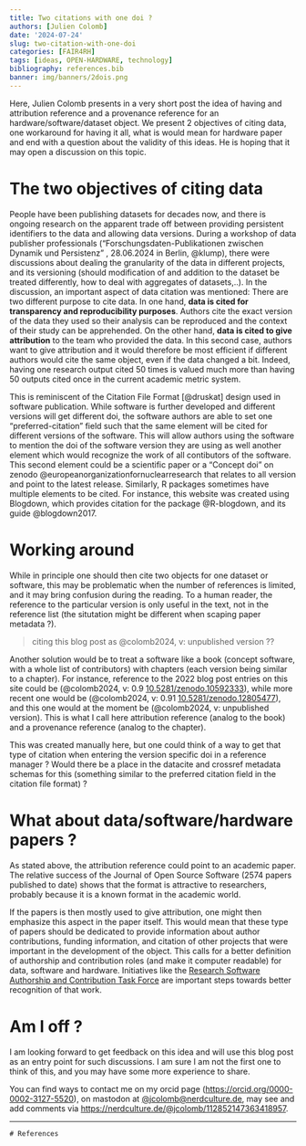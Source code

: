 ```yaml
---
title: Two citations with one doi ?
authors: [Julien Colomb]
date: '2024-07-24'
slug: two-citation-with-one-doi
categories: [FAIR4RH]
tags: [ideas, OPEN-HARDWARE, technology]
bibliography: references.bib
banner: img/banners/2dois.png
---
```


Here, Julien Colomb presents in a very short post the idea of having and attribution reference and a provenance reference for an hardware/software/dataset object.
We present 2 objectives of citing data, one workaround for having it all, what is would mean for hardware paper and end with a question about the validity of this ideas.
He is hoping that it may open a discussion on this topic.

# The two objectives of citing data

People have been publishing datasets for decades now, and there is ongoing research on the apparent trade off between providing persistent identifiers to the data and allowing data versions.
During a workshop of data publisher professionals (“Forschungsdaten-Publikationen zwischen Dynamik und Persistenz” , 28.06.2024 in Berlin, @klump), there were discussions about dealing the granularity of the data in different projects, and its versioning (should modification of and addition to the dataset be treated differently, how to deal with aggregates of datasets,..).
In the discussion, an important aspect of data citation was mentioned: There are two different purpose to cite data.
In one hand, **data is cited for transparency and reproducibility purposes**.
Authors cite the exact version of the data they used so their analysis can be reproduced and the context of their study can be apprehended.
On the other hand, **data is cited to give attribution** to the team who provided the data.
In this second case, authors want to give attribution and it would therefore be most efficient if different authors would cite the same object, even if the data changed a bit.
Indeed, having one research output cited 50 times is valued much more than having 50 outputs cited once in the current academic metric system.

This is reminiscent of the Citation File Format [@druskat] design used in software publication.
While software is further developed and different versions will get different doi, the software authors are able to set one "preferred-citation" field such that the same element will be cited for different versions of the software.
This will allow authors using the software to mention the doi of the software version they are using as well another element which would recognize the work of all contibutors of the software.
This second element could be a scientific paper or a "Concept doi" on zenodo @europeanorganizationfornuclearresearch that relates to all version and point to the latest release.
Similarly, R packages sometimes have multiple elements to be cited.
For instance, this website was created using Blogdown, which provides citation for the package @R-blogdown, and its guide @blogdown2017.

# Working around

While in principle one should then cite two objects for one dataset or software, this may be problematic when the number of references is limited, and it may bring confusion during the reading.
To a human reader, the reference to the particular version is only useful in the text, not in the reference list (the situtation might be different when scaping paper metadata ?).

> citing this blog post as @colomb2024, v: unpublished version ??

Another solution would be to treat a software like a book (concept software, with a whole list of contributors) with chapters (each version being similar to a chapter).
For instance, reference to the 2022 blog post entries on this site could be (@colomb2024, v: 0.9 [10.5281/zenodo.10592333](https://doi.org/10.5281/zenodo.10592333)), while more recent one would be (@colomb2024, v: 0.91 [10.5281/zenodo.12805477](https://doi.org/10.5281/zenodo.12805477)), and this one would at the moment be (@colomb2024, v: unpublished version).
This is what I call here attribution reference (analog to the book) and a provenance reference (analog to the chapter).

This was created manually here, but one could think of a way to get that type of citation when entering the version specific doi in a reference manager ?
Would there be a place in the datacite and crossref metadata schemas for this (something similar to the preferred citation field in the citation file format) ?

# What about data/software/hardware papers ?

As stated above, the attribution reference could point to an academic paper.
The relative success of the Journal of Open Source Software (2574 papers published to date) shows that the format is attractive to researchers, probably because it is a known format in the academic world.

If the papers is then mostly used to give attribution, one might then emphasize this aspect in the paper itself.
This would mean that these type of papers should be dedicated to provide information about author contributions, funding information, and citation of other projects that were important in the development of the object.
This calls for a better definition of authorship and contribution roles (and make it computer readable) for data, software and hardware.
Initiatives like the [Research Software Authorship and Contribution Task Force](https://www.researchsoft.org/tf-authorship-contribution/) are important steps towards better recognition of that work.

# Am I off ?

I am looking forward to get feedback on this idea and will use this blog post as an entry point for such discussions.
I am sure I am not the first one to think of this, and you may have some more experience to share.

You can find ways to contact me on my orcid page (<https://orcid.org/0000-0002-3127-5520>), on mastodon at [\@jcolomb\@nerdculture.de](https://nerdculture.de/@jcolomb), may see and add comments via [https://nerdculture.de/\@jcolomb/112852147363418957](https://nerdculture.de/@jcolomb/112852147363418957){.uri}.

------------------------------------------------------------------------

`# References`
